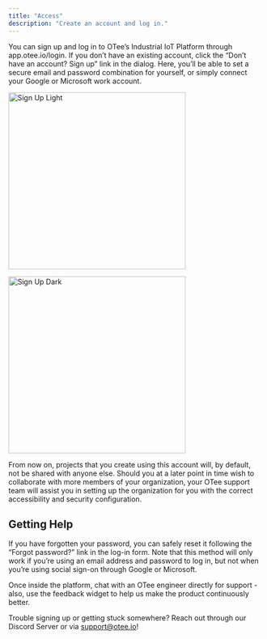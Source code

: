 ```yaml
---
title: "Access"
description: "Create an account and log in."
---
```


You can sign up and log in to OTee’s Industrial IoT Platform through app.otee.io/login. If you don’t have an existing account, click the “Don’t have an account? Sign up” link in the dialog. Here, you’ll be able to set a secure email and password combination for yourself, or simply connect your Google or Microsoft work account.

<img
  className="block dark:hidden mx-auto"
  src="/images/sign-up.png"
  alt="Sign Up Light"
  width="350"
/>

<img
  className="hidden dark:block mx-auto"
  src="/images/sign-up.png"
  alt="Sign Up Dark"
  width="350"
/>

From now on, projects that you create using this account will, by default, not be shared with anyone else. Should you at a later point in time wish to collaborate with more members of your organization, your OTee support team will assist you in setting up the organization for you with the correct accessibility and security configuration.

## Getting Help

If you have forgotten your password, you can safely reset it following the “Forgot password?” link in the log-in form. Note that this method will only work if you’re using an email address and password to log in, but not when you’re using social sign-on through Google or Microsoft.

Once inside the platform, chat with an OTee engineer directly for support - also, use the feedback widget to help us make the product continuously better.

Trouble signing up or getting stuck somewhere? Reach out through our Discord Server or via support@otee.io!
